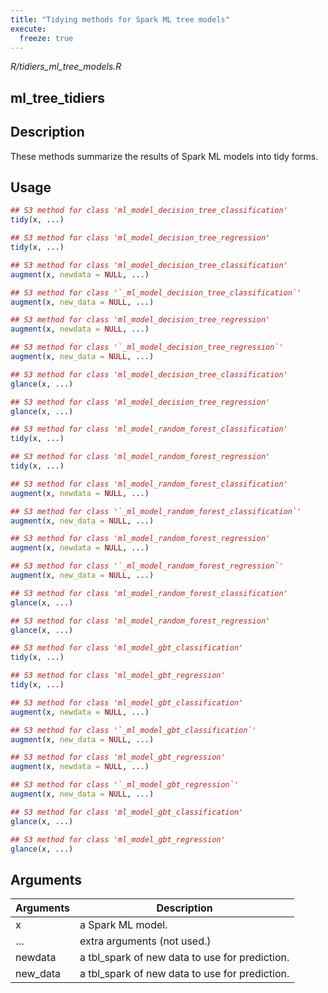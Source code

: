 ```yaml
---
title: "Tidying methods for Spark ML tree models"
execute:
  freeze: true
---
```


*R/tidiers_ml_tree_models.R*

## ml_tree_tidiers

## Description
These methods summarize the results of Spark ML models into tidy forms. 


## Usage
```r
## S3 method for class 'ml_model_decision_tree_classification'
tidy(x, ...) 

## S3 method for class 'ml_model_decision_tree_regression'
tidy(x, ...) 

## S3 method for class 'ml_model_decision_tree_classification'
augment(x, newdata = NULL, ...) 

## S3 method for class '`_ml_model_decision_tree_classification`'
augment(x, new_data = NULL, ...) 

## S3 method for class 'ml_model_decision_tree_regression'
augment(x, newdata = NULL, ...) 

## S3 method for class '`_ml_model_decision_tree_regression`'
augment(x, new_data = NULL, ...) 

## S3 method for class 'ml_model_decision_tree_classification'
glance(x, ...) 

## S3 method for class 'ml_model_decision_tree_regression'
glance(x, ...) 

## S3 method for class 'ml_model_random_forest_classification'
tidy(x, ...) 

## S3 method for class 'ml_model_random_forest_regression'
tidy(x, ...) 

## S3 method for class 'ml_model_random_forest_classification'
augment(x, newdata = NULL, ...) 

## S3 method for class '`_ml_model_random_forest_classification`'
augment(x, new_data = NULL, ...) 

## S3 method for class 'ml_model_random_forest_regression'
augment(x, newdata = NULL, ...) 

## S3 method for class '`_ml_model_random_forest_regression`'
augment(x, new_data = NULL, ...) 

## S3 method for class 'ml_model_random_forest_classification'
glance(x, ...) 

## S3 method for class 'ml_model_random_forest_regression'
glance(x, ...) 

## S3 method for class 'ml_model_gbt_classification'
tidy(x, ...) 

## S3 method for class 'ml_model_gbt_regression'
tidy(x, ...) 

## S3 method for class 'ml_model_gbt_classification'
augment(x, newdata = NULL, ...) 

## S3 method for class '`_ml_model_gbt_classification`'
augment(x, new_data = NULL, ...) 

## S3 method for class 'ml_model_gbt_regression'
augment(x, newdata = NULL, ...) 

## S3 method for class '`_ml_model_gbt_regression`'
augment(x, new_data = NULL, ...) 

## S3 method for class 'ml_model_gbt_classification'
glance(x, ...) 

## S3 method for class 'ml_model_gbt_regression'
glance(x, ...) 
```

## Arguments
|Arguments|Description|
|---|---|
| x | a Spark ML model. |
| ... | extra arguments (not used.) |
| newdata | a tbl_spark of new data to use for prediction. |
| new_data | a tbl_spark of new data to use for prediction. |







